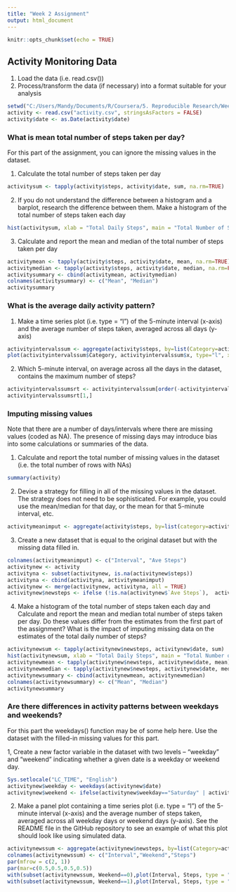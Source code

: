 ---
title: "Week 2 Assignment"
output: html_document
---

```{r setup, include=FALSE}
knitr::opts_chunk$set(echo = TRUE)
```

## Activity Monitoring Data

1. Load the data (i.e. read.csv())
2. Process/transform the data (if necessary) into a format suitable for your analysis
```{r}
setwd("C:/Users/Mandy/Documents/R/Coursera/5. Reproducible Research/Week 2")
activity <- read.csv("activity.csv", stringsAsFactors = FALSE)
activity$date <- as.Date(activity$date)
```

### What is mean total number of steps taken per day?

For this part of the assignment, you can ignore the missing values in the dataset.

1. Calculate the total number of steps taken per day



```{r}
activitysum <- tapply(activity$steps, activity$date, sum, na.rm=TRUE)

```

2. If you do not understand the difference between a histogram and a barplot, research the difference between them. Make a histogram of the total number of steps taken each day
```{r}
hist(activitysum, xlab = "Total Daily Steps", main = "Total Number of Steps Taken Each Day")
```



3. Calculate and report the mean and median of the total number of steps taken per day
```{r}
activitymean <- tapply(activity$steps, activity$date, mean, na.rm=TRUE)
activitymedian <- tapply(activity$steps, activity$date, median, na.rm=FALSE)
activitysummary <- cbind(activitymean, activitymedian)
colnames(activitysummary) <- c("Mean", "Median")
activitysummary
```

### What is the average daily activity pattern?

1. Make a time series plot (i.e. type = "l") of the 5-minute interval (x-axis) and the average number of steps taken, averaged across all days (y-axis)


```{r}
activityintervalssum <- aggregate(activity$steps, by=list(Category=activity$interval), FUN=sum, na.rm=TRUE)
plot(activityintervalssum$Category, activityintervalssum$x, type="l", xlab = "Interval", ylab= "Steps", col="green" , lwd=2)
```

2. Which 5-minute interval, on average across all the days in the dataset, contains the maximum number of steps?

```{r}
activityintervalssumsrt <- activityintervalssum[order(-activityintervalssum$x),]
activityintervalssumsrt[1,]

```


### Imputing missing values

Note that there are a number of days/intervals where there are missing values (coded as NA). The presence of missing days may introduce bias into some calculations or summaries of the data.

1. Calculate and report the total number of missing values in the dataset (i.e. the total number of rows with NAs)


```{r}
summary(activity)
```
2. Devise a strategy for filling in all of the missing values in the dataset. The strategy does not need to be sophisticated. For example, you could use the mean/median for that day, or the mean for that 5-minute interval, etc.


```{r}
activitymeanimput <- aggregate(activity$steps, by=list(category=activity$interval), FUN=mean, na.rm=TRUE)
```
3. Create a new dataset that is equal to the original dataset but with the missing data filled in.


```{r}


colnames(activitymeanimput) <- c("Interval", "Ave Steps")
activitynew <- activity
activityna <- subset(activitynew, is.na(activitynew$steps))
activityna <- cbind(activityna, activitymeanimput)
activitynew <- merge(activitynew, activityna, all = TRUE)
activitynew$newsteps <- ifelse (!is.na(activitynew$`Ave Steps`),  activitynew$`Ave Steps`, activitynew$steps)
```

4. Make a histogram of the total number of steps taken each day and Calculate and report the mean and median total number of steps taken per day. Do these values differ from the estimates from the first part of the assignment? What is the impact of imputing missing data on the estimates of the total daily number of steps?

```{r}

activitynewsum <- tapply(activitynew$newsteps, activitynew$date, sum)
hist(activitynewsum, xlab = "Total Daily Steps", main = "Total Number of Steps Taken Each Day (imputted)")
activitynewmean <- tapply(activitynew$newsteps, activitynew$date, mean)
activitynewmedian <- tapply(activitynew$newsteps, activitynew$date, median)
activitynewsummary <- cbind(activitynewmean, activitynewmedian)
colnames(activitynewsummary) <- c("Mean", "Median")
activitynewsummary

```

### Are there differences in activity patterns between weekdays and weekends?

For this part the weekdays() function may be of some help here. Use the dataset with the filled-in missing values for this part.

1, Create a new factor variable in the dataset with two levels – “weekday” and “weekend” indicating whether a given date is a weekday or weekend day.


```{r}
Sys.setlocale("LC_TIME", "English")
activitynew$weekday <- weekdays(activitynew$date)
activitynew$weekend <- ifelse(activitynew$weekday=="Saturday" | activitynew$weekday == "Sunday",1,0)
```

2. Make a panel plot containing a time series plot (i.e. type = "l") of the 5-minute interval (x-axis) and the average number of steps taken, averaged across all weekday days or weekend days (y-axis). See the README file in the GitHub repository to see an example of what this plot should look like using simulated data.

```{r}

activitynewssum <- aggregate(activitynew$newsteps, by=list(Category=activitynew$interval,activitynew$weekend), FUN=sum, na.rm=TRUE)
colnames(activitynewssum) <- c("Interval","Weekend","Steps")
par(mfrow = c(2, 1))
par(mar=c(0.5,0.5,0.5,0.5))
with(subset(activitynewssum, Weekend==0),plot(Interval, Steps, type = "l", main = "Weekdays"))
with(subset(activitynewssum, Weekend==1),plot(Interval, Steps, type = "l", main = "Weekends"))            

```




